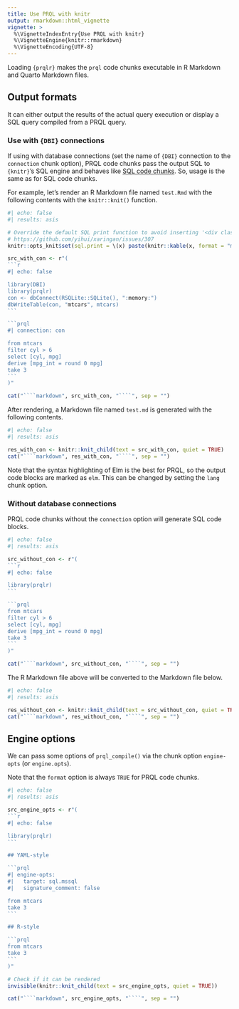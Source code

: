 ```yaml
---
title: Use PRQL with knitr
output: rmarkdown::html_vignette
vignette: >
  %\VignetteIndexEntry{Use PRQL with knitr}
  %\VignetteEngine{knitr::rmarkdown}
  %\VignetteEncoding{UTF-8}
---
```


Loading `{prqlr}` makes the `prql` code chunks executable in R Markdown and Quarto Markdown files.

## Output formats

It can either output the results of the actual query execution or display a SQL query compiled from a PRQL query.

### Use with `{DBI}` connections

If using with database connections (set the name of `{DBI}` connection to the `connection` chunk option),
PRQL code chunks pass the output SQL to `{knitr}`'s SQL engine and
behaves like [SQL code chunks](https://bookdown.org/yihui/rmarkdown/language-engines.html#sql).
So, usage is the same as for SQL code chunks.

For example, let's render an R Markdown file named `test.Rmd` with the following contents
with the `knitr::knit()` function.

````r
#| echo: false
#| results: asis

# Override the default SQL print function to avoid inserting '<div class="knitsql-table">'
# https://github.com/yihui/xaringan/issues/307
knitr::opts_knit$set(sql.print = \(x) paste(knitr::kable(x, format = "markdown"), collapse = "\n"))

src_with_con <- r"(
```r
#| echo: false

library(DBI)
library(prqlr)
con <- dbConnect(RSQLite::SQLite(), ":memory:")
dbWriteTable(con, "mtcars", mtcars)
```

```prql
#| connection: con

from mtcars
filter cyl > 6
select [cyl, mpg]
derive [mpg_int = round 0 mpg]
take 3
```
)"

cat("````markdown", src_with_con, "````", sep = "")
````

After rendering, a Markdown file named `test.md` is generated with the following contents.

````r
#| echo: false
#| results: asis

res_with_con <- knitr::knit_child(text = src_with_con, quiet = TRUE)
cat("````markdown", res_with_con, "````", sep = "")
````

Note that the syntax highlighting of Elm is the best for PRQL,
so the output code blocks are marked as `elm`.
This can be changed by setting the `lang` chunk option.

### Without database connections

PRQL code chunks without the `connection` option will generate SQL code blocks.

````r
#| echo: false
#| results: asis

src_without_con <- r"(
```r
#| echo: false

library(prqlr)
```

```prql
from mtcars
filter cyl > 6
select [cyl, mpg]
derive [mpg_int = round 0 mpg]
take 3
```
)"

cat("````markdown", src_without_con, "````", sep = "")
````

The R Markdown file above will be converted to the Markdown file below.

````r
#| echo: false
#| results: asis

res_without_con <- knitr::knit_child(text = src_without_con, quiet = TRUE)
cat("````markdown", res_without_con, "````", sep = "")
````

## Engine options

We can pass some options of `prql_compile()` via the chunk option `engine-opts` (or `engine.opts`).

Note that the `format` option is always `TRUE` for PRQL code chunks.

````r
#| echo: false
#| results: asis

src_engine_opts <- r"(
```r
#| echo: false

library(prqlr)
```

## YAML-style

```prql
#| engine-opts:
#|   target: sql.mssql
#|   signature_comment: false

from mtcars
take 3
```

## R-style

```prql
from mtcars
take 3
```
)"

# Check if it can be rendered
invisible(knitr::knit_child(text = src_engine_opts, quiet = TRUE))

cat("````markdown", src_engine_opts, "````", sep = "")
````
